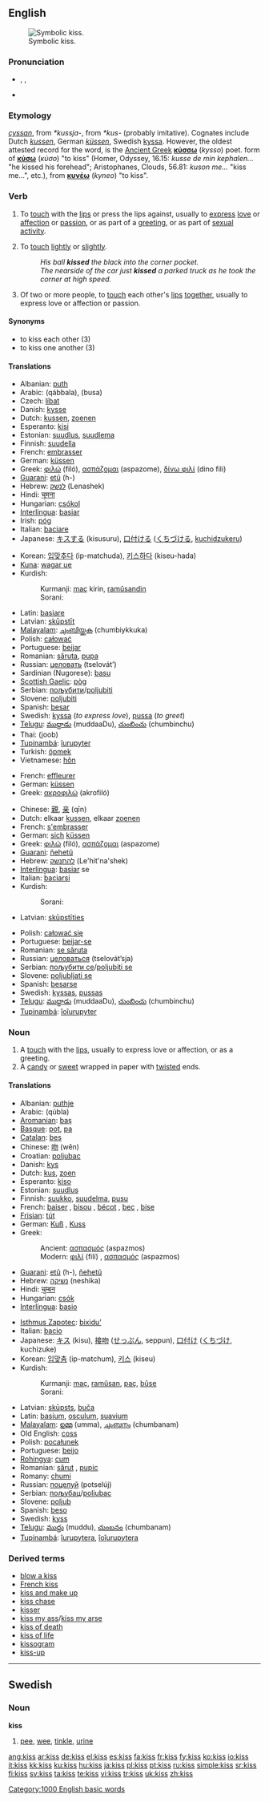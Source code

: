{{see|KISS}}
==English==
[[Image:Kissing.jpg|thumb|Symbolic kiss.]]

===Pronunciation===
* {{enPR|kĭs}}, {{IPA|/kɪs/}}, {{SAMPA|/kIs/}}
* {{audio|en-us-kiss.ogg|Audio (US)}}
*: {{rhymes|ɪs}}

===Etymology===
{{OE.}} ''[[cyssan]]'', from {{Ger.}} ''*kussja-'', from {{IE.}} ''*kus-'' (probably imitative).  Cognates include Dutch ''[[kussen]]'', German ''[[küssen]]'', Swedish [[kyssa]]. However, the oldest attested record for the word, is the [[Ancient Greek]] '''[[κύσσω]]''' (''kysso'') poet. form of '''[[κύσω]]''' (''κύσο'') "to kiss" (Homer, Odyssey, 16.15: ''kusse de min kephalen...'' "he kissed his forehead"; Aristophanes, Clouds, 56.81: ''kuson me...'' "kiss me...", etc.), from '''[[κυνέω]]''' (''kyneo'') "to kiss".

===Verb===
{{en-verb|kiss|es}}

# {{transitive}} To [[touch]] with the [[lip]]s or press the lips against, usually to [[express]] [[love]] or [[affection]] or [[passion]], or as part of a [[greeting]], or as part of [[WikiSaurus:sexual activity|sexual activity]].
# {{transitive}} To [[touch]] [[lightly]] or [[slightly]].
#: ''His ball '''kissed''' the black into the corner pocket.''
#: ''The nearside of the car just '''kissed''' a parked truck as he took the corner at high speed.''
# {{intransitive}} Of two or more people, to [[touch]] each other's [[lip]]s [[together]], usually to express love or affection or passion.

====Synonyms====
* to kiss each other (3)
* to kiss one another (3)

====Translations====
{{trans-top|to touch with the lips}}
* Albanian: [[puth]]
* Arabic: {{ARchar|[[قبل]]}} (qábbala), {{ARchar|[[بوسه]]}} (busa)
* Czech: [[líbat]]
* Danish: [[kysse]]
* Dutch: [[kussen]], [[zoenen]]
* Esperanto: [[kisi]]
* Estonian: [[suudlus]], [[suudlema]]
* Finnish: [[suudella]]
* French: [[embrasser]]
* German: [[küssen]]
* Greek: [[φιλώ]] (filó), [[ασπάζομαι]] (aspazome), [[δίνω φιλί]] (dino fili)
* [[Guarani]]: [[etũ]] (h-)
* Hebrew: [[לנשק]] (Lenashek)
* Hindi: [[चूमना]]
* Hungarian: [[csókol]]
* [[Interlingua]]: [[basiar]]
* Irish: [[póg]] {{f}}
* Italian: [[baciare]]
* Japanese: [[キスする]] (kisusuru), [[口付ける]] ([[くちづける]], [[kuchidzukeru]])
{{trans-mid}}
* Korean: [[입맞추다]] (ip-matchuda), [[키스하다]] (kiseu-hada)
* [[Kuna]]: [[wagar ue]]
* Kurdish:
*: Kurmanji: [[maç]] kirin, [[ramûsandin]]
*: Sorani: {{t|ku|ماچ کردن|sc=KUchar|tr=mAtch kirdin}}
* Latin: [[basiare]]
* Latvian: [[skūpstīt]]
* [[Malayalam]]: [[ചുംബിയ്ക്കുക]] (chumbiykkuka)
* Polish: [[całować]]
* Portuguese: [[beijar]]
* Romanian: [[săruta]], [[pupa]]
* Russian: [[целовать]] (tselovát’)
* Sardinian (Nugorese): [[basu]] {{m}}
* [[Scottish Gaelic]]: [[pòg]] {{f}}
* Serbian: [[пољубити]]/[[poljubiti]]
* Slovene: [[poljubiti]]
* Spanish: [[besar]]
* Swedish: [[kyssa]] (''to express love''), [[pussa]] (''to greet'')
* [[Telugu]]: [[ముద్దాడు]] (muddaaDu), [[చుంబించు]] (chumbinchu)
* Thai: {{THchar|[[จูบ]]}} (joob)
* [[Tupinambá]]: [[îurupyter]]
* Turkish: [[öpmek]]
* Vietnamese: [[hôn]]
{{trans-bottom}}

{{trans-top|to touch lightly}}
* French: [[effleurer]]
* German: [[küssen]]
* Greek: [[ακροφιλώ]] (akrofiló)
{{trans-mid}}
{{trans-bottom}}

{{trans-top|to touch each other’s lips}}
* Chinese: [[親]], [[亲]] (qīn)
* Dutch: elkaar [[kussen]], elkaar [[zoenen]]
* French: [[s'embrasser]]
* German: [[sich]] [[küssen]]
* Greek: [[φιλώ]] (filó), [[ασπάζομαι]] (aspazome)
* [[Guarani]]: [[ñehetũ]]
* Hebrew: [[להתנשק]] (Le'hit'na'shek)
* [[Interlingua]]: [[basiar]] se
* Italian: [[baciarsi]]
* Kurdish: 
*:Sorani: {{t|ku|ماچ کردن|sc=KUchar|tr=mAtch kirdin}}
* Latvian: [[skūpstīties]]
{{trans-mid}}
* Polish: [[całować się]]
* Portuguese: [[beijar-se]]
* Romanian: [[se săruta]]
* Russian: [[целоваться]] (tselovát’sja)
* Serbian: [[пољубити се]]/[[poljubiti se]]
* Slovene: [[poljubljati se]]
* Spanish: [[besarse]]
* Swedish: [[kyssas]], [[pussas]]
* [[Telugu]]: [[ముద్దాడు]] (muddaaDu), [[చుంబించు]] (chumbinchu)
* [[Tupinambá]]: [[îoîurupyter]]
{{trans-bottom}}

===Noun===
{{en-noun|es}}

# A [[touch]] with the [[lip]]s, usually to express love or affection, or as a greeting.
# A [[candy]] or [[sweet]] wrapped in paper with [[twist]]ed ends.

====Translations====
{{trans-top|a touch with the lips}}
* Albanian: [[puthje]] {{f}}
* Arabic: {{ARchar|[[قبلة|قُبلة]]}} (qúbla) {{f}}
* [[Aromanian]]: [[baş]] {{n}}
* [[Basque]]: [[pot]], [[pa]]
* [[Catalan]]: [[bes]] {{m}}
* Chinese: [[吻]] (wěn)
* Croatian: [[poljubac]] {{m}}
* Danish: [[kys]]
* Dutch: [[kus]], [[zoen]]
* Esperanto: [[kiso]]
* Estonian: [[suudlus]]
* Finnish: [[suukko]], [[suudelma]], [[pusu]]
* French: [[baiser]] {{m}}, [[bisou]] {{m}}, [[bécot]] {{m}}, [[bec]] {{m}} {{italbrac|Quebec}}, [[bise]] {{f}}
* [[Frisian]]: [[tút]]
* German: [[Kuß]] {{m}}, [[Kuss]] {{m}}
* Greek:
*: Ancient: [[ασπασμός]] (aspazmos) {{m}}
*: Modern: [[φιλί]] (filí) {{n}}, [[ασπασμός]] (aspazmos) {{m}}
* [[Guarani]]: [[etũ]] (h-), [[ñehetũ]]
* Hebrew: [[נשיקה]] (neshika)
* Hindi: [[चुम्बन]]
* Hungarian: [[csók]]
* [[Interlingua]]: [[basio]]
{{trans-mid}}
* [[Isthmus Zapotec]]: [[bixiduʼ]]
* Italian: [[bacio]] {{m}}
* Japanese: [[キス]] (kisu), [[接吻]] ([[せっぷん]], seppun), [[口付け]] ([[くちづけ]], kuchizuke)
* Korean: [[입맞춤]] (ip-matchum), [[키스]] (kiseu)
* Kurdish:
*: Kurmanji: [[maç]], [[ramûsan]], [[paç]], [[bûse]]
*: Sorani: {{t|ku|ماچ|sc=KUchar|tr=match}}
* Latvian: [[skūpsts]], [[buča]]
* Latin: [[basium]], [[osculum]], [[suavium]]
* [[Malayalam]]: [[ഉമ്മ]] (umma), [[ചുംബനം]] (chumbanam)
* Old English: [[coss]]
* Polish: [[pocałunek]] {{m}}
* Portuguese: [[beijo]] {{m}}
* [[Rohingya]]: [[cum]]
* Romanian: [[sărut]] {{n}}, [[pupic]] {{n}}
* Romany: [[chumi]]
* Russian: [[поцелуй]] (potselúj) {{m}}
* Serbian: [[пољубац]]/[[poljubac]] {{m}}
* Slovene: [[poljub]] {{m}}
* Spanish: [[beso]] {{m}}
* Swedish: [[kyss]] {{c}}
* [[Telugu]]: [[ముద్దు]] (muddu), [[చుంబనం]] (chumbanam)
* [[Tupinambá]]: [[îurupytera]], [[îoîurupytera]]
{{trans-bottom}}

{{trans-top|candy or sweet}}
{{trans-mid}}
{{trans-bottom}}

===Derived terms===
* [[blow a kiss]]
* [[French kiss]]
* [[kiss and make up]]
* [[kiss chase]]
* [[kisser]]
* [[kiss my ass]]/[[kiss my arse]]
* [[kiss of death]]
* [[kiss of life]]
* [[kissogram]]
* [[kiss-up]]

[[Category:1000 English basic words]]

----

==Swedish==

===Noun===
{{sv-noun-unc-irreg-n|2=kisset}}
'''kiss'''

# [[pee]], [[wee]], [[tinkle]], [[urine]]

[[ang:kiss]]
[[ar:kiss]]
[[de:kiss]]
[[el:kiss]]
[[es:kiss]]
[[fa:kiss]]
[[fr:kiss]]
[[fy:kiss]]
[[ko:kiss]]
[[io:kiss]]
[[it:kiss]]
[[kk:kiss]]
[[ku:kiss]]
[[hu:kiss]]
[[ja:kiss]]
[[pl:kiss]]
[[pt:kiss]]
[[ru:kiss]]
[[simple:kiss]]
[[sr:kiss]]
[[fi:kiss]]
[[sv:kiss]]
[[ta:kiss]]
[[te:kiss]]
[[vi:kiss]]
[[tr:kiss]]
[[uk:kiss]]
[[zh:kiss]]